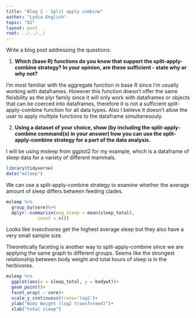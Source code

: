 ```yaml
---
title: "Blog 2 - Split apply combine"
author: "Lydia English"
topic: "02"
layout: post
root: ../../../
---
```


Write a blog post addressing the questions: 

1. **Which (base R) functions do you know that support the split-apply-combine strategy? In your opinion, are these sufficient - state why or why not?** 
  
I'm most familiar with the aggregate function in base R since I'm usually working with dataframes. However this function doesn't offer the same fleixbility as the plyr family since it will only work with dataframes or objects that can be coerced into dataframes, therefore it is not a sufficient split-apply-combine function for all data types. Also I believe it doesn't allow the user to apply multiple functions to the dataframe simultanesouly. 

2. **Using a dataset of your choice, show (by including the split-apply-combine command(s) in your answer) how you can use the split-apply-combine strategy for a part of the data analysis.**

I will be using msleep from ggplot2 for my example, which is a dataframe of sleep data for a variety of different mammals. 

```r
library(tidyverse)
data("msleep")
```

We can use a split-apply-combine strategy to examine whether the average amount of sleep differs between feeding clades. 

```r
msleep %>%
  group_by(vore)%>%
  dplyr::summarize(avg_sleep = mean(sleep_total), 
            count = n())
```

Looks like insectivores get the highest average sleep but they also have a very small sample size. 

Theoretically faceting is another way to split-apply-combine since we are applying the same graph to different groups. Seems like the strongest relationship between body weight and total hours of sleep is in the herbivores. 


```r
msleep %>%
  ggplot(aes(x = sleep_total, y = bodywt))+
  geom_point()+
  facet_wrap( ~ vore)+
  scale_y_continuous(trans='log2')+
  ylab("Body Weight (log2 transformed)")+
  xlab("total sleep")

```

